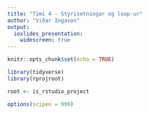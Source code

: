 ```yaml
---
title: "Tími 4 - Stýrisetningar og loop-ur"
author: "Viðar Ingason"
output:
  ioslides_presentation:
    widescreen: true
---
```


```r
knitr::opts_chunk$set(echo = TRUE)

library(tidyverse)
library(rprojroot)

root <- is_rstudio_project

options(scipen = 999)
```

